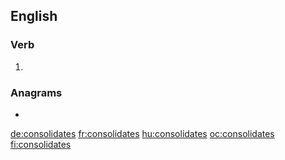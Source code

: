 {{also|consolidâtes}}
==English==

===Verb===
{{head|en|verb form}}

# {{en-third-person singular of|consolidate}}

===Anagrams===
* {{l|en|disconsolate}}

[[de:consolidates]]
[[fr:consolidates]]
[[hu:consolidates]]
[[oc:consolidates]]
[[fi:consolidates]]
